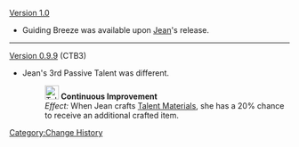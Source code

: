 [[Version 1.0]]
*Guiding Breeze was available upon [[Jean]]'s release.
----
[[Version 0.9.9]] (CTB3)
*Jean's 3rd Passive Talent was different.
*:[[File:Talent_Continuous_Improvement.png|25px]] '''Continuous Improvement'''
*:''Effect:'' When Jean crafts [[Character Talent Materials|Talent Materials]], she has a 20% chance to receive an additional crafted item.
<noinclude>[[Category:Change History]]</noinclude>